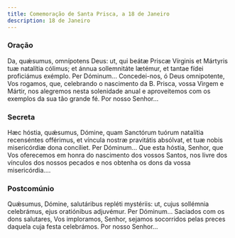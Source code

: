 ```yaml
---
title: Comemoração de Santa Prisca, a 18 de Janeiro
description: 18 de Janeiro
---
```


### Oração

<div class="side-by-side not-content">
  <span>
    Da, quǽsumus, omnípotens Deus: ut, qui beátæ Priscæ Vírginis et Mártyris tuæ natalítia cólimus;
    et ánnua sollemnitáte lætémur, et tantae fídei proficiámus exémplo. Per Dóminum...
  </span>
  <span>
    Concedei-nos, ó Deus omnipotente, Vos rogamos, que, celebrando o nascimento da B. Prisca, vossa
    Virgem e Mártir, nos alegremos nesta solenidade anual e aproveitemos com os exemplos da sua tão
    grande fé. Por nosso Senhor...
  </span>
</div>

### Secreta

<div class="side-by-side not-content">
  <span>
    Hæc hóstia, quǽsumus, Dómine, quam Sanctórum tuórum natalítia recenséntes offérimus, et víncula
    nostræ pravitátis absólvat, et tuæ nobis misericórdiæ dona concíliet. Per Dóminum...
  </span>
  <span>
    Que esta hóstia, Senhor, que Vos oferecemos em honra do nascimento dos vossos Santos, nos livre
    dos vínculos dos nossos pecados e nos obtenha os dons da vossa misericórdia....
  </span>
</div>

### Postcomúnio

<div class="side-by-side not-content">
  <span>
    Quǽsumus, Dómine, salutáribus repléti mystériis: ut, cujus sollémnia celebrámus, ejus
    oratiónibus adjuvémur. Per Dóminum...
  </span>
  <span>
    Saciados com os dons salutares, Vos imploramos, Senhor, sejamos socorridos pelas preces daquela
    cuja festa celebrámos. Por nosso Senhor...
  </span>
</div>
